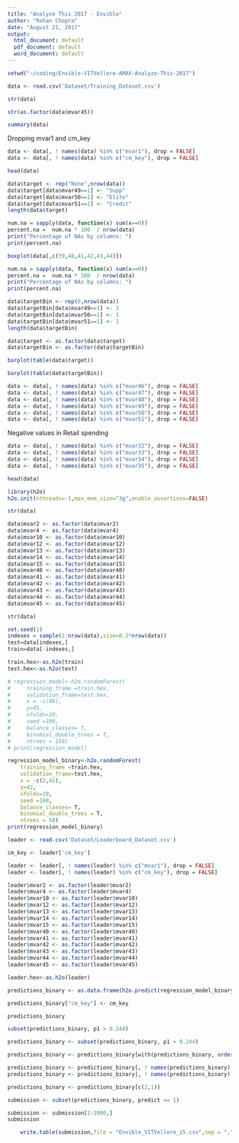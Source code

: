 ```yaml
---
title: "Analyze This 2017 - Envible"
author: "Rohan Chopra"
date: "August 21, 2017"
output:
  html_document: default
  pdf_document: default
  word_document: default
---
```


```r
setwd("~/coding/Envible-VITVellore-AMAX-Analyze-This-2017")
```

```r
data <- read.csv('Dataset/Training_Dataset.csv')
```

```r
str(data)
```
```r
str(as.factor(data$mvar45))
```

```r
summary(data)
```


Dropping mvar1 and cm_key

```r
data <- data[, ! names(data) %in% c("mvar1"), drop = FALSE]
data <- data[, ! names(data) %in% c("cm_key"), drop = FALSE]
```

```r
head(data)
```

```r
data$target <- rep("None",nrow(data))
data$target[data$mvar49==1] <- "Supp"
data$target[data$mvar50==1] <- "Elite"
data$target[data$mvar51==1] <- "Credit"
length(data$target)
```
```r
num.na = sapply(data, function(x) sum(x==0))
percent.na =  num.na * 100  / nrow(data)
print("Percentage of NAs by columns: ")
print(percent.na)
```
```r
boxplot(data[,c(39,40,41,42,43,44)])
```

```r
num.na = sapply(data, function(x) sum(x==0))
percent.na =  num.na * 100  / nrow(data)
print("Percentage of NAs by columns: ")
print(percent.na)
```

```r
data$targetBin <- rep(0,nrow(data))
data$targetBin[data$mvar49==1] <- 1
data$targetBin[data$mvar50==1] <- 1
data$targetBin[data$mvar51==1] <- 1
length(data$targetBin)
```

```r
data$target <- as.factor(data$target)
data$targetBin <- as.factor(data$targetBin)
```

```r
barplot(table(data$target))
```
```r
barplot(table(data$targetBin))
```

```r
data <- data[, ! names(data) %in% c("mvar46"), drop = FALSE]
data <- data[, ! names(data) %in% c("mvar47"), drop = FALSE]
data <- data[, ! names(data) %in% c("mvar48"), drop = FALSE]
data <- data[, ! names(data) %in% c("mvar49"), drop = FALSE]
data <- data[, ! names(data) %in% c("mvar50"), drop = FALSE]
data <- data[, ! names(data) %in% c("mvar51"), drop = FALSE]
```

Negative values in Retail spending

```r
data <- data[, ! names(data) %in% c("mvar32"), drop = FALSE]
data <- data[, ! names(data) %in% c("mvar33"), drop = FALSE]
data <- data[, ! names(data) %in% c("mvar34"), drop = FALSE]
data <- data[, ! names(data) %in% c("mvar35"), drop = FALSE]
```

```r
head(data)
```

```r
library(h2o)
h2o.init(nthreads=-1,max_mem_size="3g",enable_assertions=FALSE)
```
```r
str(data)
```

```r
data$mvar2 <- as.factor(data$mvar2)
data$mvar4 <- as.factor(data$mvar4)
data$mvar10 <- as.factor(data$mvar10)
data$mvar12 <- as.factor(data$mvar12)
data$mvar13 <- as.factor(data$mvar13)
data$mvar14 <- as.factor(data$mvar14)
data$mvar15 <- as.factor(data$mvar15)
data$mvar40 <- as.factor(data$mvar40)
data$mvar41 <- as.factor(data$mvar41)
data$mvar42 <- as.factor(data$mvar42)
data$mvar43 <- as.factor(data$mvar43)
data$mvar44 <- as.factor(data$mvar44)
data$mvar45 <- as.factor(data$mvar45)
```
```r
str(data)
```

```r
set.seed(1)
indexes = sample(1:nrow(data),size=0.2*nrow(data))
test=data[indexes,]
train=data[-indexes,]
```
```r
train.hex<-as.h2o(train)
test.hex<-as.h2o(test)
```
```r
# regression_model<-h2o.randomForest(
#     training_frame =train.hex,
#     validation_frame=test.hex,
#     x = -c(46),
#     y=45,
#     nfolds=10,
#     seed =100,
#     balance_classes= T,
#     binomial_double_trees = T,
#     ntrees = 150)
# print(regression_model)
```
 
```r
regression_model_binary<-h2o.randomForest(
    training_frame =train.hex,
    validation_frame=test.hex,
    x = -c(2,41),
    y=42,
    nfolds=10,
    seed =100,
    balance_classes= T,
    binomial_double_trees = T,
    ntrees = 50)
print(regression_model_binary)
```
```r
leader <- read.csv('Dataset/Leaderboard_Dataset.csv')
```
```r
cm_key <- leader['cm_key']
```

```r
leader <- leader[, ! names(leader) %in% c("mvar1"), drop = FALSE]
leader <- leader[, ! names(leader) %in% c("cm_key"), drop = FALSE]
```
```r
leader$mvar2 <- as.factor(leader$mvar2)
leader$mvar4 <- as.factor(leader$mvar4)
leader$mvar10 <- as.factor(leader$mvar10)
leader$mvar12 <- as.factor(leader$mvar12)
leader$mvar13 <- as.factor(leader$mvar13)
leader$mvar14 <- as.factor(leader$mvar14)
leader$mvar15 <- as.factor(leader$mvar15)
leader$mvar40 <- as.factor(leader$mvar40)
leader$mvar41 <- as.factor(leader$mvar41)
leader$mvar42 <- as.factor(leader$mvar42)
leader$mvar43 <- as.factor(leader$mvar43)
leader$mvar44 <- as.factor(leader$mvar44)
leader$mvar45 <- as.factor(leader$mvar45)
```
```r
leader.hex<-as.h2o(leader)
```
```r
predictions_binary <- as.data.frame(h2o.predict(regression_model_binary, leader.hex))
```
```r
predictions_binary["cm_key"] <- cm_key
```
```r
predictions_binary
```
```r
subset(predictions_binary, p1 > 0.244)
```

```r
predictions_binary <- subset(predictions_binary, p1 > 0.244)
```
```r
predictions_binary <- predictions_binary[with(predictions_binary, order(-p1)), ]
```


```r
predictions_binary <- predictions_binary[, ! names(predictions_binary) %in% c("p0"), drop = FALSE]
predictions_binary <- predictions_binary[, ! names(predictions_binary) %in% c("p1"), drop = FALSE]
```
```r
predictions_binary <- predictions_binary[c(2,1)]
```


```r
submission <- subset(predictions_binary, predict == 1)
```
```r
submission <- submission[1:1000,]
submission
```
```r
    write.table(submission,file = "Envible_VITVellore_15.csv",sep = ",",row.names = FALSE, col.names = FALSE)

```

